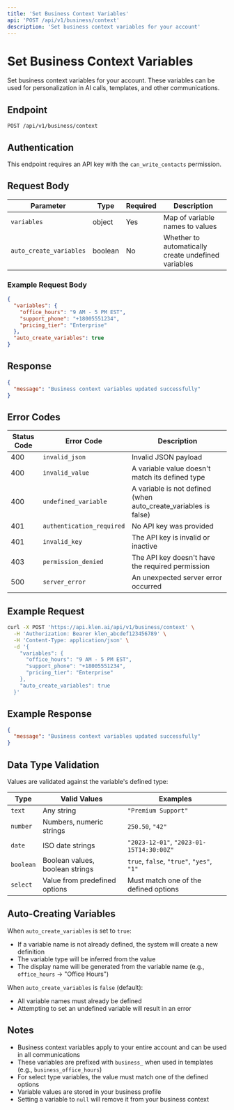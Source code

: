 ```yaml
---
title: 'Set Business Context Variables'
api: 'POST /api/v1/business/context'
description: 'Set business context variables for your account'
---
```


# Set Business Context Variables

Set business context variables for your account. These variables can be used for personalization in AI calls, templates, and other communications.

## Endpoint

```
POST /api/v1/business/context
```

## Authentication

This endpoint requires an API key with the `can_write_contacts` permission.

## Request Body

| Parameter | Type | Required | Description |
|-----------|------|----------|-------------|
| `variables` | object | Yes | Map of variable names to values |
| `auto_create_variables` | boolean | No | Whether to automatically create undefined variables |

### Example Request Body

```json
{
  "variables": {
    "office_hours": "9 AM - 5 PM EST",
    "support_phone": "+18005551234",
    "pricing_tier": "Enterprise"
  },
  "auto_create_variables": true
}
```

## Response

```json
{
  "message": "Business context variables updated successfully"
}
```

## Error Codes

| Status Code | Error Code | Description |
|-------------|------------|-------------|
| 400 | `invalid_json` | Invalid JSON payload |
| 400 | `invalid_value` | A variable value doesn't match its defined type |
| 400 | `undefined_variable` | A variable is not defined (when auto_create_variables is false) |
| 401 | `authentication_required` | No API key was provided |
| 401 | `invalid_key` | The API key is invalid or inactive |
| 403 | `permission_denied` | The API key doesn't have the required permission |
| 500 | `server_error` | An unexpected server error occurred |

## Example Request

```bash
curl -X POST 'https://api.klen.ai/api/v1/business/context' \
  -H 'Authorization: Bearer klen_abcdef123456789' \
  -H 'Content-Type: application/json' \
  -d '{
    "variables": {
      "office_hours": "9 AM - 5 PM EST",
      "support_phone": "+18005551234",
      "pricing_tier": "Enterprise"
    },
    "auto_create_variables": true
  }'
```

## Example Response

```json
{
  "message": "Business context variables updated successfully"
}
```

## Data Type Validation

Values are validated against the variable's defined type:

| Type | Valid Values | Examples |
|------|-------------|----------|
| `text` | Any string | `"Premium Support"` |
| `number` | Numbers, numeric strings | `250.50`, `"42"` |
| `date` | ISO date strings | `"2023-12-01"`, `"2023-01-15T14:30:00Z"` |
| `boolean` | Boolean values, boolean strings | `true`, `false`, `"true"`, `"yes"`, `"1"` |
| `select` | Value from predefined options | Must match one of the defined options |

## Auto-Creating Variables

When `auto_create_variables` is set to `true`:
- If a variable name is not already defined, the system will create a new definition
- The variable type will be inferred from the value
- The display name will be generated from the variable name (e.g., `office_hours` → "Office Hours")

When `auto_create_variables` is `false` (default):
- All variable names must already be defined
- Attempting to set an undefined variable will result in an error

## Notes

- Business context variables apply to your entire account and can be used in all communications
- These variables are prefixed with `business_` when used in templates (e.g., `business_office_hours`)
- For select type variables, the value must match one of the defined options
- Variable values are stored in your business profile
- Setting a variable to `null` will remove it from your business context